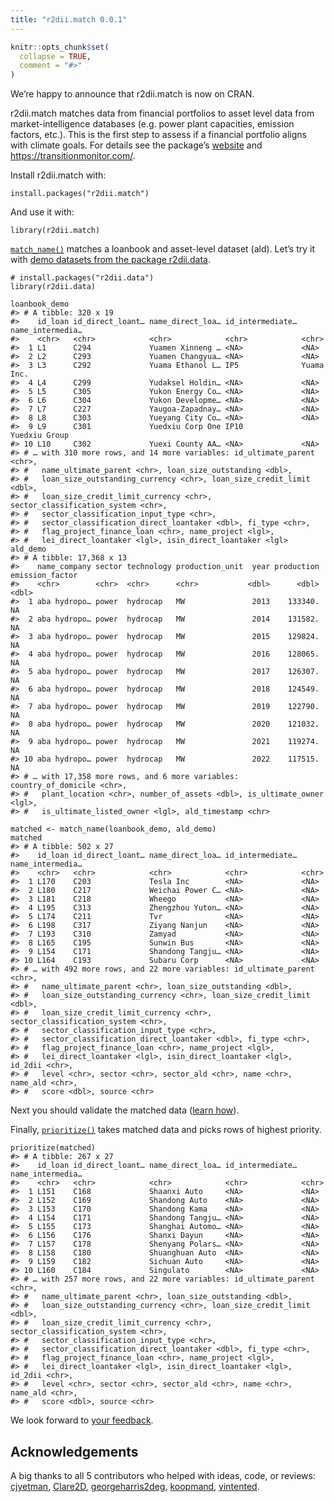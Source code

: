 ```yaml
---
title: "r2dii.match 0.0.1"
---
```


```r
knitr::opts_chunk$set(
  collapse = TRUE,
  comment = "#>"
)
```

We’re happy to announce that r2dii.match is now on CRAN.

r2dii.match matches data from financial portfolios to asset level data
from market-intelligence databases (e.g. power plant capacities,
emission factors, etc.). This is the first step to assess if a financial
portfolio aligns with climate goals. For details see the package’s
[website](https://rmi-pacta.github.io/r2dii.match/) and
<a href="https://www.transitionmonitor.com/" class="uri">https://transitionmonitor.com/</a>.

Install r2dii.match with:

    install.packages("r2dii.match")

And use it with:

    library(r2dii.match)

[`match_name()`](https://rmi-pacta.github.io/r2dii.match/reference/match_name.html)
matches a loanbook and asset-level dataset (ald). Let’s try it with
[demo datasets from the package
r2dii.data](https://rmi-pacta.github.io/r2dii.data/reference/index.html).

    # install.packages("r2dii.data")
    library(r2dii.data)

    loanbook_demo
    #> # A tibble: 320 x 19
    #>    id_loan id_direct_loant… name_direct_loa… id_intermediate… name_intermedia…
    #>    <chr>   <chr>            <chr>            <chr>            <chr>           
    #>  1 L1      C294             Yuamen Xinneng … <NA>             <NA>            
    #>  2 L2      C293             Yuamen Changyua… <NA>             <NA>            
    #>  3 L3      C292             Yuama Ethanol L… IP5              Yuama Inc.      
    #>  4 L4      C299             Yudaksel Holdin… <NA>             <NA>            
    #>  5 L5      C305             Yukon Energy Co… <NA>             <NA>            
    #>  6 L6      C304             Yukon Developme… <NA>             <NA>            
    #>  7 L7      C227             Yaugoa-Zapadnay… <NA>             <NA>            
    #>  8 L8      C303             Yueyang City Co… <NA>             <NA>            
    #>  9 L9      C301             Yuedxiu Corp One IP10             Yuedxiu Group   
    #> 10 L10     C302             Yuexi County AA… <NA>             <NA>            
    #> # … with 310 more rows, and 14 more variables: id_ultimate_parent <chr>,
    #> #   name_ultimate_parent <chr>, loan_size_outstanding <dbl>,
    #> #   loan_size_outstanding_currency <chr>, loan_size_credit_limit <dbl>,
    #> #   loan_size_credit_limit_currency <chr>, sector_classification_system <chr>,
    #> #   sector_classification_input_type <chr>,
    #> #   sector_classification_direct_loantaker <dbl>, fi_type <chr>,
    #> #   flag_project_finance_loan <chr>, name_project <lgl>,
    #> #   lei_direct_loantaker <lgl>, isin_direct_loantaker <lgl>
    ald_demo
    #> # A tibble: 17,368 x 13
    #>    name_company sector technology production_unit  year production emission_factor
    #>    <chr>        <chr>  <chr>      <chr>           <dbl>      <dbl>           <dbl>
    #>  1 aba hydropo… power  hydrocap   MW               2013    133340.              NA
    #>  2 aba hydropo… power  hydrocap   MW               2014    131582.              NA
    #>  3 aba hydropo… power  hydrocap   MW               2015    129824.              NA
    #>  4 aba hydropo… power  hydrocap   MW               2016    128065.              NA
    #>  5 aba hydropo… power  hydrocap   MW               2017    126307.              NA
    #>  6 aba hydropo… power  hydrocap   MW               2018    124549.              NA
    #>  7 aba hydropo… power  hydrocap   MW               2019    122790.              NA
    #>  8 aba hydropo… power  hydrocap   MW               2020    121032.              NA
    #>  9 aba hydropo… power  hydrocap   MW               2021    119274.              NA
    #> 10 aba hydropo… power  hydrocap   MW               2022    117515.              NA
    #> # … with 17,358 more rows, and 6 more variables: country_of_domicile <chr>,
    #> #   plant_location <chr>, number_of_assets <dbl>, is_ultimate_owner <lgl>,
    #> #   is_ultimate_listed_owner <lgl>, ald_timestamp <chr>

    matched <- match_name(loanbook_demo, ald_demo)
    matched
    #> # A tibble: 502 x 27
    #>    id_loan id_direct_loant… name_direct_loa… id_intermediate… name_intermedia…
    #>    <chr>   <chr>            <chr>            <chr>            <chr>           
    #>  1 L170    C203             Tesla Inc        <NA>             <NA>            
    #>  2 L180    C217             Weichai Power C… <NA>             <NA>            
    #>  3 L181    C218             Wheego           <NA>             <NA>            
    #>  4 L195    C313             Zhengzhou Yuton… <NA>             <NA>            
    #>  5 L174    C211             Tvr              <NA>             <NA>            
    #>  6 L198    C317             Ziyang Nanjun    <NA>             <NA>            
    #>  7 L193    C310             Zamyad           <NA>             <NA>            
    #>  8 L165    C195             Sunwin Bus       <NA>             <NA>            
    #>  9 L154    C171             Shandong Tangju… <NA>             <NA>            
    #> 10 L164    C193             Subaru Corp      <NA>             <NA>            
    #> # … with 492 more rows, and 22 more variables: id_ultimate_parent <chr>,
    #> #   name_ultimate_parent <chr>, loan_size_outstanding <dbl>,
    #> #   loan_size_outstanding_currency <chr>, loan_size_credit_limit <dbl>,
    #> #   loan_size_credit_limit_currency <chr>, sector_classification_system <chr>,
    #> #   sector_classification_input_type <chr>,
    #> #   sector_classification_direct_loantaker <dbl>, fi_type <chr>,
    #> #   flag_project_finance_loan <chr>, name_project <lgl>,
    #> #   lei_direct_loantaker <lgl>, isin_direct_loantaker <lgl>, id_2dii <chr>,
    #> #   level <chr>, sector <chr>, sector_ald <chr>, name <chr>, name_ald <chr>,
    #> #   score <dbl>, source <chr>

Next you should validate the matched data ([learn
how](https://rmi-pacta.github.io/r2dii.match/articles/r2dii-match.html)).

Finally,
[`prioritize()`](https://rmi-pacta.github.io/r2dii.match/reference/prioritize.html)
takes matched data and picks rows of highest priority.

    prioritize(matched)
    #> # A tibble: 267 x 27
    #>    id_loan id_direct_loant… name_direct_loa… id_intermediate… name_intermedia…
    #>    <chr>   <chr>            <chr>            <chr>            <chr>           
    #>  1 L151    C168             Shaanxi Auto     <NA>             <NA>            
    #>  2 L152    C169             Shandong Auto    <NA>             <NA>            
    #>  3 L153    C170             Shandong Kama    <NA>             <NA>            
    #>  4 L154    C171             Shandong Tangju… <NA>             <NA>            
    #>  5 L155    C173             Shanghai Automo… <NA>             <NA>            
    #>  6 L156    C176             Shanxi Dayun     <NA>             <NA>            
    #>  7 L157    C178             Shenyang Polars… <NA>             <NA>            
    #>  8 L158    C180             Shuanghuan Auto  <NA>             <NA>            
    #>  9 L159    C182             Sichuan Auto     <NA>             <NA>            
    #> 10 L160    C184             Singulato        <NA>             <NA>            
    #> # … with 257 more rows, and 22 more variables: id_ultimate_parent <chr>,
    #> #   name_ultimate_parent <chr>, loan_size_outstanding <dbl>,
    #> #   loan_size_outstanding_currency <chr>, loan_size_credit_limit <dbl>,
    #> #   loan_size_credit_limit_currency <chr>, sector_classification_system <chr>,
    #> #   sector_classification_input_type <chr>,
    #> #   sector_classification_direct_loantaker <dbl>, fi_type <chr>,
    #> #   flag_project_finance_loan <chr>, name_project <lgl>,
    #> #   lei_direct_loantaker <lgl>, isin_direct_loantaker <lgl>, id_2dii <chr>,
    #> #   level <chr>, sector <chr>, sector_ald <chr>, name <chr>, name_ald <chr>,
    #> #   score <dbl>, source <chr>

We look forward to [your
feedback](https://github.com/RMI-PACTA/r2dii.match/issues).

Acknowledgements
----------------

A big thanks to all 5 contributors who helped with ideas, code, or
reviews: [cjyetman](https://github.com/cjyetman),
[Clare2D](https://github.com/Clare2D),
[georgeharris2deg](https://github.com/georgeharris2deg),
[koopmand](https://github.com/koopmand),
[vintented](https://github.com/vintented).
